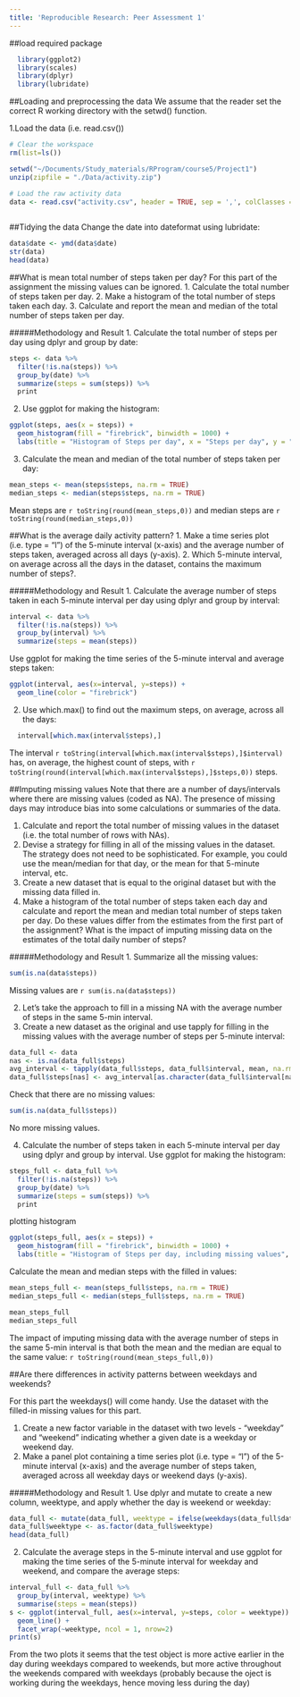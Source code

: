 ```yaml
---
title: 'Reproducible Research: Peer Assessment 1'
---
```

##load required package
```r
  library(ggplot2)
  library(scales)
  library(dplyr)
  library(lubridate)
```

##Loading and preprocessing the data
  We assume that the reader set the correct R working directory with the setwd() function.


  1.Load the data (i.e. read.csv())
```r
# Clear the workspace
rm(list=ls())

setwd("~/Documents/Study_materials/RProgram/course5/Project1")
unzip(zipfile = "./Data/activity.zip")

# Load the raw activity data
data <- read.csv("activity.csv", header = TRUE, sep = ',', colClasses = c("numeric", "character",
                                                                          "integer"))
```

##Tidying the data
  Change the date into dateformat using lubridate:
```r
data$date <- ymd(data$date)
str(data)
head(data)
```

##What is mean total number of steps taken per day?
For this part of the assignment the missing values can be ignored.
  1. Calculate the total number of steps taken per day.
  2. Make a histogram of the total number of steps taken each day.
  3. Calculate and report the mean and median of the total number of steps taken per day.

#####Methodology and Result
  1. Calculate the total number of steps per day using dplyr and group by date:
```r
steps <- data %>%
  filter(!is.na(steps)) %>%
  group_by(date) %>%
  summarize(steps = sum(steps)) %>%
  print
```

  2.  Use ggplot for making the histogram:
  
```r
ggplot(steps, aes(x = steps)) +
  geom_histogram(fill = "firebrick", binwidth = 1000) +
  labs(title = "Histogram of Steps per day", x = "Steps per day", y = "Frequency")
```

  3. Calculate the mean and median of the total number of steps taken per day:
```r
mean_steps <- mean(steps$steps, na.rm = TRUE)
median_steps <- median(steps$steps, na.rm = TRUE)
```

  Mean steps are `r toString(round(mean_steps,0))` and median steps are `r toString(round(median_steps,0))`
  

##What is the average daily activity pattern?
  1. Make a time series plot (i.e. type = "l") of the 5-minute interval (x-axis) and the average number of steps taken, averaged across all days (y-axis).
  2. Which 5-minute interval, on average across all the days in the dataset, contains the maximum number of steps?.
  

#####Methodology and Result
  1. Calculate the average number of steps taken in each 5-minute interval per day using dplyr and group by interval:
  
```r
interval <- data %>%
  filter(!is.na(steps)) %>%
  group_by(interval) %>%
  summarize(steps = mean(steps))
```

  Use ggplot for making the time series of the 5-minute interval and average steps taken:
```r
ggplot(interval, aes(x=interval, y=steps)) +
  geom_line(color = "firebrick")
```


  2. Use which.max() to find out the maximum steps, on average, across all the days:
```r
  interval[which.max(interval$steps),]
```

The interval `r toString(interval[which.max(interval$steps),]$interval)` has, on average, the highest count of steps, with `r toString(round(interval[which.max(interval$steps),]$steps,0))` steps.


##Imputing missing values
Note that there are a number of days/intervals where there are missing values (coded as NA). The presence of missing days may introduce bias into some calculations or summaries of the data.

  1. Calculate and report the total number of missing values in the dataset (i.e. the total number of rows       with NAs).
  2.  Devise a strategy for filling in all of the missing values in the dataset. The strategy does not          need to be sophisticated. For example, you could use the mean/median for that day, or the mean for        that 5-minute interval, etc.
  3.  Create a new dataset that is equal to the original dataset but with the missing data filled in.
  4.  Make a histogram of the total number of steps taken each day and calculate and report the mean and        median total number of steps taken per day. Do these values differ from the estimates from the first       part of the assignment? What is the impact of imputing missing data on the estimates of the total         daily number of steps?
  
#####Methodology and Result
  1.  Summarize all the missing values:
```r
sum(is.na(data$steps))
```

Missing values are `r sum(is.na(data$steps))`

  2.  Let’s take the approach to fill in a missing NA with the average number of steps in the same 5-min        interval.
  3.  Create a new dataset as the original and use tapply for filling in the missing values with the            average number of steps per 5-minute interval:

```r
data_full <- data
nas <- is.na(data_full$steps)
avg_interval <- tapply(data_full$steps, data_full$interval, mean, na.rm=TRUE, simplify=TRUE)
data_full$steps[nas] <- avg_interval[as.character(data_full$interval[nas])]
```
  
  Check that there are no missing values:
  
```r
sum(is.na(data_full$steps))
```

  No more missing values.

  4.  Calculate the number of steps taken in each 5-minute interval per day using dplyr and group by            interval. Use ggplot for making the histogram:
```r
steps_full <- data_full %>%
  filter(!is.na(steps)) %>%
  group_by(date) %>%
  summarize(steps = sum(steps)) %>%
  print
```

  plotting histogram
  
```r
ggplot(steps_full, aes(x = steps)) +
  geom_histogram(fill = "firebrick", binwidth = 1000) +
  labs(title = "Histogram of Steps per day, including missing values", x = "Steps per day", y = "Frequency")
```

  Calculate the mean and median steps with the filled in values:
  
```r
mean_steps_full <- mean(steps_full$steps, na.rm = TRUE)
median_steps_full <- median(steps_full$steps, na.rm = TRUE)
```

```r
mean_steps_full
median_steps_full
```

The impact of imputing missing data with the average number of steps in the same 5-min interval is that both the mean and the median are equal to the same value: `r toString(round(mean_steps_full,0))`


##Are there differences in activity patterns between weekdays and weekends?

For this part the weekdays() will come handy. Use the dataset with the filled-in missing values for this part.

  1. Create a new factor variable in the dataset with two levels - “weekday” and “weekend” indicating          whether a given date is a weekday or weekend day.
  2. Make a panel plot containing a time series plot (i.e. type = "l") of the 5-minute interval (x-axis)       and the average number of steps taken, averaged across all weekday days or weekend days (y-axis).

#####Methodology and Result
  1. Use dplyr and mutate to create a new column, weektype, and apply whether the day is weekend or weekday:
  
```r
data_full <- mutate(data_full, weektype = ifelse(weekdays(data_full$date) == "Saturday" | weekdays(data_full$date) == "Sunday", "weekend", "weekday"))
data_full$weektype <- as.factor(data_full$weektype)
head(data_full)
```

  2. Calculate the average steps in the 5-minute interval and use ggplot for making the time series of the 5-minute interval for weekday and weekend, and compare the average steps:
```r
interval_full <- data_full %>%
  group_by(interval, weektype) %>%
  summarise(steps = mean(steps))
s <- ggplot(interval_full, aes(x=interval, y=steps, color = weektype)) +
  geom_line() +
  facet_wrap(~weektype, ncol = 1, nrow=2)
print(s)
```

From the two plots it seems that the test object is more active earlier in the day during weekdays compared to weekends, but more active throughout the weekends compared with weekdays (probably because the oject is working during the weekdays, hence moving less during the day)
